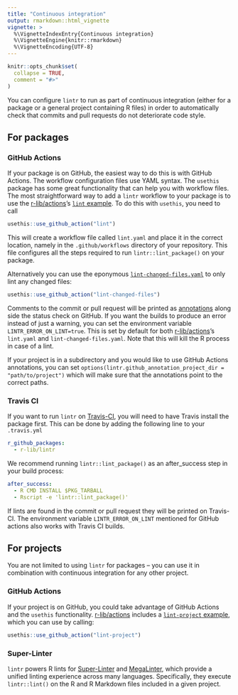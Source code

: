 ```yaml
---
title: "Continuous integration"
output: rmarkdown::html_vignette
vignette: >
  %\VignetteIndexEntry{Continuous integration}
  %\VignetteEngine{knitr::rmarkdown}
  %\VignetteEncoding{UTF-8}
---
```


```r
knitr::opts_chunk$set(
  collapse = TRUE,
  comment = "#>"
)
```

You can configure `lintr` to run as part of continuous integration (either for a package or a general project containing R files) in order to automatically check that commits and pull requests do not deteriorate code style.

## For packages

### GitHub Actions

If your package is on GitHub, the easiest way to do this is with GitHub Actions.
The workflow configuration files use YAML syntax.
The `usethis` package has some great functionality that can help you with workflow files.
The most straightforward way to add a `lintr` workflow to your package is to use the [r-lib/actions](https://github.com/r-lib/actions/)'s [`lint` example](https://github.com/r-lib/actions/tree/v2-branch/examples#lint-workflow).
To do this with `usethis`, you need to call

```r
usethis::use_github_action("lint")
```

This will create a workflow file called `lint.yaml` and place it in the correct location, namely in the `.github/workflows` directory of your repository.
This file configures all the steps required to run `lintr::lint_package()` on your package.

Alternatively you can use the eponymous [`lint-changed-files.yaml`](https://github.com/r-lib/actions/blob/v2-branch/examples/lint-changed-files.yaml) to only lint any changed files:

```r
usethis::use_github_action("lint-changed-files")
```

Comments to the commit or pull request will be printed as
[annotations](https://docs.github.com/en/free-pro-team@latest/github/collaborating-with-issues-and-pull-requests/about-status-checks#types-of-status-checks-on-github)
along side the status check on GitHub.
If you want the builds to produce an error instead of just a warning, you can set the environment variable `LINTR_ERROR_ON_LINT=true`.
This is set by default for both [r-lib/actions](https://github.com/r-lib/actions/)'s `lint.yaml` and `lint-changed-files.yaml`. 
Note that this will kill the R process in case of a lint.

If your project is in a subdirectory and you would like to use GitHub Actions annotations, you can set
`options(lintr.github_annotation_project_dir = "path/to/project")` which will make sure that the annotations point to the correct paths.

### Travis CI

If you want to run `lintr` on [Travis-CI](https://www.travis-ci.com/), you will need to have Travis install the package first.
This can be done by adding the following line to your `.travis.yml`

``` yaml
r_github_packages:
  - r-lib/lintr
```

We recommend running `lintr::lint_package()` as an after_success step in your build process:

``` yaml
after_success:
  - R CMD INSTALL $PKG_TARBALL
  - Rscript -e 'lintr::lint_package()'
```

If lints are found in the commit or pull request they will be printed on Travis-CI.
The environment variable `LINTR_ERROR_ON_LINT` mentioned for GitHub actions also works with Travis CI builds.

## For projects

You are not limited to using `lintr` for packages -- you can use it in combination with continuous integration for any other project.

### GitHub Actions

If your project is on GitHub, you could take advantage of GitHub Actions and the `usethis` functionality.
[r-lib/actions](https://github.com/r-lib/actions/) includes a [`lint-project` example](https://github.com/r-lib/actions/tree/v2-branch/examples#lint-project-workflow), which you can use by calling:

``` r
usethis::use_github_action("lint-project")
```

### Super-Linter

`lintr` powers R lints for [Super-Linter](https://github.com/github/super-linter) and [MegaLinter](https://megalinter.io/latest/),
which provide a unified linting experience across many languages.
Specifically, they execute `lintr::lint()` on the R and R Markdown files included in a given project.
